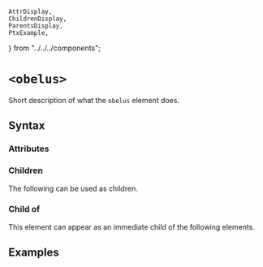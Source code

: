     AttrDisplay,
    ChildrenDisplay,
    ParentsDisplay,
    PtxExample,
} from "../../../components";

# `<obelus>`

Short description of what the `obelus` element does.

## Syntax

### Attributes

<AttrDisplay name="obelus" />

### Children

The following can be used as children.

<ChildrenDisplay name="obelus" />

### Child of

This element can appear as an immediate child of the following elements.

<ParentsDisplay name="obelus" />

## Examples

    